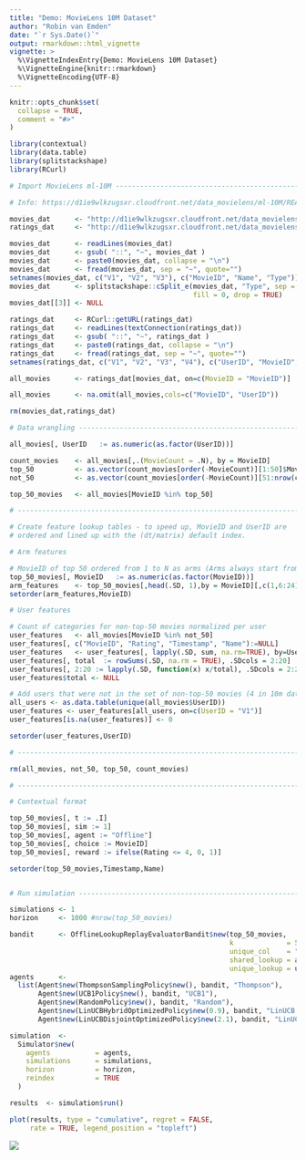 ---
title: "Demo: MovieLens 10M Dataset"
author: "Robin van Emden"
date: "`r Sys.Date()`"
output: rmarkdown::html_vignette
vignette: >
  %\VignetteIndexEntry{Demo: MovieLens 10M Dataset}
  %\VignetteEngine{knitr::rmarkdown}
  %\VignetteEncoding{UTF-8}
---

```{r setup, include = FALSE, cache = TRUE}
knitr::opts_chunk$set(
  collapse = TRUE,
  comment = "#>"
)
```

```r
library(contextual)
library(data.table)
library(splitstackshape)
library(RCurl)

# Import MovieLens ml-10M ------------------------------------------------------------------------

# Info: https://d1ie9wlkzugsxr.cloudfront.net/data_movielens/ml-10M/README.html

movies_dat      <- "http://d1ie9wlkzugsxr.cloudfront.net/data_movielens/ml-10M/movies.dat"
ratings_dat     <- "http://d1ie9wlkzugsxr.cloudfront.net/data_movielens/ml-10M/ratings.dat"

movies_dat      <- readLines(movies_dat)
movies_dat      <- gsub( "::", "~", movies_dat )
movies_dat      <- paste0(movies_dat, collapse = "\n")
movies_dat      <- fread(movies_dat, sep = "~", quote="")
setnames(movies_dat, c("V1", "V2", "V3"), c("MovieID", "Name", "Type"))
movies_dat      <- splitstackshape::cSplit_e(movies_dat, "Type", sep = "|", type = "character",
                                             fill = 0, drop = TRUE)
movies_dat[[3]] <- NULL

ratings_dat     <- RCurl::getURL(ratings_dat)
ratings_dat     <- readLines(textConnection(ratings_dat))
ratings_dat     <- gsub( "::", "~", ratings_dat )
ratings_dat     <- paste0(ratings_dat, collapse = "\n")
ratings_dat     <- fread(ratings_dat, sep = "~", quote="")
setnames(ratings_dat, c("V1", "V2", "V3", "V4"), c("UserID", "MovieID", "Rating", "Timestamp"))

all_movies      <- ratings_dat[movies_dat, on=c(MovieID = "MovieID")]

all_movies      <- na.omit(all_movies,cols=c("MovieID", "UserID"))

rm(movies_dat,ratings_dat)

# Data wrangling --------------------------------------------------------------------------------

all_movies[, UserID   := as.numeric(as.factor(UserID))]

count_movies    <- all_movies[,.(MovieCount = .N), by = MovieID]
top_50          <- as.vector(count_movies[order(-MovieCount)][1:50]$MovieID)
not_50          <- as.vector(count_movies[order(-MovieCount)][51:nrow(count_movies)]$MovieID)

top_50_movies   <- all_movies[MovieID %in% top_50]

# -----------------------------------------------------------------------------------------------

# Create feature lookup tables - to speed up, MovieID and UserID are
# ordered and lined up with the (dt/matrix) default index.

# Arm features

# MovieID of top 50 ordered from 1 to N as arms (Arms always start from 1)
top_50_movies[, MovieID   := as.numeric(as.factor(MovieID))]
arm_features    <- top_50_movies[,head(.SD, 1),by = MovieID][,c(1,6:24)]
setorder(arm_features,MovieID)

# User features

# Count of categories for non-top-50 movies normalized per user
user_features   <- all_movies[MovieID %in% not_50]
user_features[, c("MovieID", "Rating", "Timestamp", "Name"):=NULL]
user_features   <- user_features[, lapply(.SD, sum, na.rm=TRUE), by=UserID ]
user_features[, total  := rowSums(.SD, na.rm = TRUE), .SDcols = 2:20]
user_features[, 2:20 := lapply(.SD, function(x) x/total), .SDcols = 2:20]
user_features$total <- NULL

# Add users that were not in the set of non-top-50 movies (4 in 10m dataset)
all_users <- as.data.table(unique(all_movies$UserID))
user_features <- user_features[all_users, on=c(UserID = "V1")]
user_features[is.na(user_features)] <- 0

setorder(user_features,UserID)

# ----------------------------------------------------------------------------------------------

rm(all_movies, not_50, top_50, count_movies)

# ----------------------------------------------------------------------------------------------

# Contextual format

top_50_movies[, t := .I]
top_50_movies[, sim := 1]
top_50_movies[, agent := "Offline"]
top_50_movies[, choice := MovieID]
top_50_movies[, reward := ifelse(Rating <= 4, 0, 1)]

setorder(top_50_movies,Timestamp,Name)


# Run simulation --------------------------------------------------------------------------------

simulations <- 1
horizon     <- 1000 #nrow(top_50_movies)

bandit      <- OfflineLookupReplayEvaluatorBandit$new(top_50_movies,
                                                      k             = 50,
                                                      unique_col    = "UserID",
                                                      shared_lookup = arm_features,
                                                      unique_lookup = user_features)
agents      <-
  list(Agent$new(ThompsonSamplingPolicy$new(), bandit, "Thompson"),
       Agent$new(UCB1Policy$new(), bandit, "UCB1"),
       Agent$new(RandomPolicy$new(), bandit, "Random"),
       Agent$new(LinUCBHybridOptimizedPolicy$new(0.9), bandit, "LinUCB Hyb 0.9"),
       Agent$new(LinUCBDisjointOptimizedPolicy$new(2.1), bandit, "LinUCB Dis 2.1"))

simulation  <-
  Simulator$new(
    agents           = agents,
    simulations      = simulations,
    horizon          = horizon,
    reindex          = TRUE
  )

results  <- simulation$run()

plot(results, type = "cumulative", regret = FALSE,
     rate = TRUE, legend_position = "topleft")

```

![](ml10m.png)
